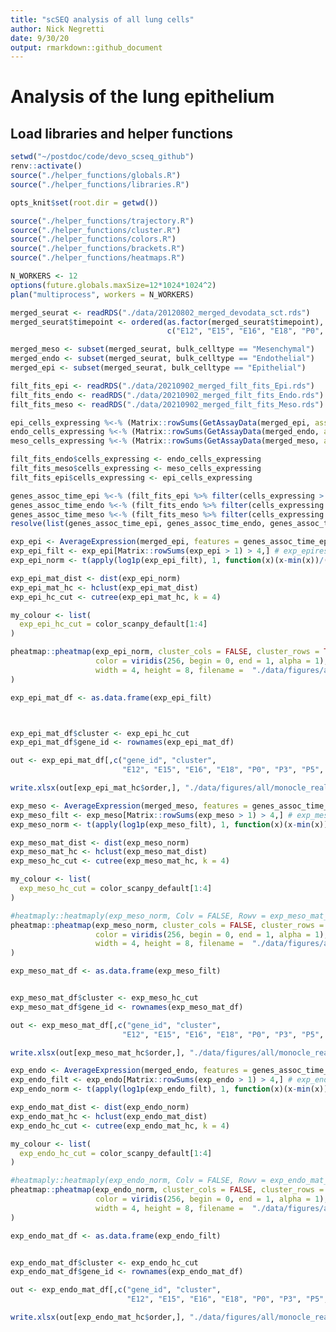 ```yaml
---
title: "scSEQ analysis of all lung cells"
author: Nick Negretti
date: 9/30/20
output: rmarkdown::github_document
---
```


# Analysis of the lung epithelium

## Load libraries and helper functions
```r
setwd("~/postdoc/code/devo_scseq_github")
renv::activate()
source("./helper_functions/globals.R")
source("./helper_functions/libraries.R")

opts_knit$set(root.dir = getwd())

source("./helper_functions/trajectory.R")
source("./helper_functions/cluster.R")
source("./helper_functions/colors.R")
source("./helper_functions/brackets.R")
source("./helper_functions/heatmaps.R")

N_WORKERS <- 12
options(future.globals.maxSize=12*1024*1024^2)
plan("multiprocess", workers = N_WORKERS)

```

```r
merged_seurat <- readRDS("./data/20120802_merged_devodata_sct.rds")
merged_seurat$timepoint <- ordered(as.factor(merged_seurat$timepoint),
                                   c("E12", "E15", "E16", "E18", "P0", "P3", "P5", "P7", "P14"))
```

```r

merged_meso <- subset(merged_seurat, bulk_celltype == "Mesenchymal")
merged_endo <- subset(merged_seurat, bulk_celltype == "Endothelial")
merged_epi <- subset(merged_seurat, bulk_celltype == "Epithelial")

```



```r

filt_fits_epi <- readRDS("./data/20210902_merged_filt_fits_Epi.rds")
filt_fits_endo <- readRDS("./data/20210902_merged_filt_fits_Endo.rds")
filt_fits_meso <- readRDS("./data/20210902_merged_filt_fits_Meso.rds")

```

```r
epi_cells_expressing %<-% (Matrix::rowSums(GetAssayData(merged_epi, assay = "RNA", slot='data') > 0)[filt_fits_epi$gene_id])
endo_cells_expressing %<-% (Matrix::rowSums(GetAssayData(merged_endo, assay = "RNA", slot='data') > 0)[filt_fits_endo$gene_id])
meso_cells_expressing %<-% (Matrix::rowSums(GetAssayData(merged_meso, assay = "RNA", slot='data') > 0)[filt_fits_meso$gene_id])

filt_fits_endo$cells_expressing <- endo_cells_expressing
filt_fits_meso$cells_expressing <- meso_cells_expressing
filt_fits_epi$cells_expressing <- epi_cells_expressing
```

```r
genes_assoc_time_epi %<-% (filt_fits_epi %>% filter(cells_expressing > 20 & q_value <= 0.05))
genes_assoc_time_endo %<-% (filt_fits_endo %>% filter(cells_expressing > 20 & q_value <= 0.05))
genes_assoc_time_meso %<-% (filt_fits_meso %>% filter(cells_expressing > 20 & q_value <= 0.05))
resolve(list(genes_assoc_time_epi, genes_assoc_time_endo, genes_assoc_time_meso))

```

```r
exp_epi <- AverageExpression(merged_epi, features = genes_assoc_time_epi$gene_id, group.by = "timepoint")[["SCT"]]
exp_epi_filt <- exp_epi[Matrix::rowSums(exp_epi > 1) > 4,] # exp_epiressed at a value of 1 in > 4 timepoints
exp_epi_norm <- t(apply(log1p(exp_epi_filt), 1, function(x)(x-min(x))/(max(x)-min(x))))

exp_epi_mat_dist <- dist(exp_epi_norm)
exp_epi_mat_hc <- hclust(exp_epi_mat_dist)
exp_epi_hc_cut <- cutree(exp_epi_mat_hc, k = 4)

my_colour <- list(
  exp_epi_hc_cut = color_scanpy_default[1:4]
)

pheatmap::pheatmap(exp_epi_norm, cluster_cols = FALSE, cluster_rows = TRUE, show_rownames = FALSE, cutree_rows = 4,
                   color = viridis(256, begin = 0, end = 1, alpha = 1),
                   width = 4, height = 8, filename =  "./data/figures/all/monocle_realtime/epi_time_pheatmap.png"
)

exp_epi_mat_df <- as.data.frame(exp_epi_filt)



exp_epi_mat_df$cluster <- exp_epi_hc_cut
exp_epi_mat_df$gene_id <- rownames(exp_epi_mat_df)

out <- exp_epi_mat_df[,c("gene_id", "cluster",
                         "E12", "E15", "E16", "E18", "P0", "P3", "P5", "P7", "P14")]

write.xlsx(out[exp_epi_mat_hc$order,], "./data/figures/all/monocle_realtime/epi_patterned_exp_epiression.xlsx", overwrite = TRUE)

```


```r
exp_meso <- AverageExpression(merged_meso, features = genes_assoc_time_meso$gene_id, group.by = "timepoint")[["SCT"]]
exp_meso_filt <- exp_meso[Matrix::rowSums(exp_meso > 1) > 4,] # exp_mesoressed at a value of 1 in > 4 timepoints
exp_meso_norm <- t(apply(log1p(exp_meso_filt), 1, function(x)(x-min(x))/(max(x)-min(x))))

exp_meso_mat_dist <- dist(exp_meso_norm)
exp_meso_mat_hc <- hclust(exp_meso_mat_dist)
exp_meso_hc_cut <- cutree(exp_meso_mat_hc, k = 4)

my_colour <- list(
  exp_meso_hc_cut = color_scanpy_default[1:4]
)

#heatmaply::heatmaply(exp_meso_norm, Colv = FALSE, Rowv = exp_meso_mat_hc)
pheatmap::pheatmap(exp_meso_norm, cluster_cols = FALSE, cluster_rows = TRUE, show_rownames = FALSE, cutree_rows = 4,
                   color = viridis(256, begin = 0, end = 1, alpha = 1),
                   width = 4, height = 8, filename =  "./data/figures/all/monocle_realtime/meso_time_pheatmap.png"
)

exp_meso_mat_df <- as.data.frame(exp_meso_filt)


exp_meso_mat_df$cluster <- exp_meso_hc_cut
exp_meso_mat_df$gene_id <- rownames(exp_meso_mat_df)

out <- exp_meso_mat_df[,c("gene_id", "cluster",
                         "E12", "E15", "E16", "E18", "P0", "P3", "P5", "P7", "P14")]

write.xlsx(out[exp_meso_mat_hc$order,], "./data/figures/all/monocle_realtime/meso_patterned_exp_mesoression.xlsx", overwrite = TRUE)

```

```r
exp_endo <- AverageExpression(merged_endo, features = genes_assoc_time_endo$gene_id, group.by = "timepoint")[["SCT"]]
exp_endo_filt <- exp_endo[Matrix::rowSums(exp_endo > 1) > 4,] # exp_endoressed at a value of 1 in > 4 timepoints
exp_endo_norm <- t(apply(log1p(exp_endo_filt), 1, function(x)(x-min(x))/(max(x)-min(x))))

exp_endo_mat_dist <- dist(exp_endo_norm)
exp_endo_mat_hc <- hclust(exp_endo_mat_dist)
exp_endo_hc_cut <- cutree(exp_endo_mat_hc, k = 4)

my_colour <- list(
  exp_endo_hc_cut = color_scanpy_default[1:4]
)

#heatmaply::heatmaply(exp_endo_norm, Colv = FALSE, Rowv = exp_endo_mat_hc)
pheatmap::pheatmap(exp_endo_norm, cluster_cols = FALSE, cluster_rows = TRUE, show_rownames = FALSE, cutree_rows = 4,
                   color = viridis(256, begin = 0, end = 1, alpha = 1),
                   width = 4, height = 8, filename =  "./data/figures/all/monocle_realtime/endo_time_pheatmap.png"
)

exp_endo_mat_df <- as.data.frame(exp_endo_filt)


exp_endo_mat_df$cluster <- exp_endo_hc_cut
exp_endo_mat_df$gene_id <- rownames(exp_endo_mat_df)

out <- exp_endo_mat_df[,c("gene_id", "cluster",
                          "E12", "E15", "E16", "E18", "P0", "P3", "P5", "P7", "P14")]

write.xlsx(out[exp_endo_mat_hc$order,], "./data/figures/all/monocle_realtime/endo_patterned_exp_endoression.xlsx", overwrite = TRUE)

```

